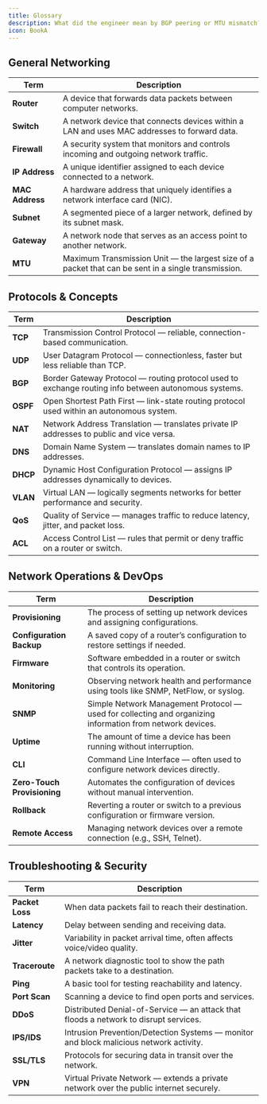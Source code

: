 ```yaml
---
title: Glossary
description: What did the engineer mean by BGP peering or MTU mismatch?
icon: BookA
---
```


## General Networking

| Term     | Description                                                                                  |
|--------------|----------------------------------------------------------------------------------------------|
| **Router**       | A device that forwards data packets between computer networks.                             |
| **Switch**       | A network device that connects devices within a LAN and uses MAC addresses to forward data. |
| **Firewall**     | A security system that monitors and controls incoming and outgoing network traffic.        |
| **IP Address**   | A unique identifier assigned to each device connected to a network.                        |
| **MAC Address**  | A hardware address that uniquely identifies a network interface card (NIC).                |
| **Subnet**       | A segmented piece of a larger network, defined by its subnet mask.                         |
| **Gateway**      | A network node that serves as an access point to another network.                          |
| **MTU**          | Maximum Transmission Unit — the largest size of a packet that can be sent in a single transmission. |

## Protocols & Concepts

| Term         | Description                                                                                  |
|----------------|----------------------------------------------------------------------------------------------|
| **TCP**          | Transmission Control Protocol — reliable, connection-based communication.                    |
| **UDP**          | User Datagram Protocol — connectionless, faster but less reliable than TCP.                  |
| **BGP**          | Border Gateway Protocol — routing protocol used to exchange routing info between autonomous systems. |
| **OSPF**         | Open Shortest Path First — link-state routing protocol used within an autonomous system.     |
| **NAT**          | Network Address Translation — translates private IP addresses to public and vice versa.     |
| **DNS**          | Domain Name System — translates domain names to IP addresses.                               |
| **DHCP**         | Dynamic Host Configuration Protocol — assigns IP addresses dynamically to devices.          |
| **VLAN**         | Virtual LAN — logically segments networks for better performance and security.              |
| **QoS**          | Quality of Service — manages traffic to reduce latency, jitter, and packet loss.            |
| **ACL**          | Access Control List — rules that permit or deny traffic on a router or switch.              |

## Network Operations & DevOps

| Term              | Description                                                                                  |
|-------------------|----------------------------------------------------------------------------------------------|
| **Provisioning**      | The process of setting up network devices and assigning configurations.                     |
| **Configuration Backup** | A saved copy of a router’s configuration to restore settings if needed.                |
| **Firmware**           | Software embedded in a router or switch that controls its operation.                     |
| **Monitoring**         | Observing network health and performance using tools like SNMP, NetFlow, or syslog.     |
| **SNMP**               | Simple Network Management Protocol — used for collecting and organizing information from network devices. |
| **Uptime**             | The amount of time a device has been running without interruption.                       |
| **CLI**                | Command Line Interface — often used to configure network devices directly.               |
| **Zero-Touch Provisioning** | Automates the configuration of devices without manual intervention.                 |
| **Rollback**           | Reverting a router or switch to a previous configuration or firmware version.            |
| **Remote Access**      | Managing network devices over a remote connection (e.g., SSH, Telnet).                   |

## Troubleshooting & Security

| Term          | Description                                                                                  |
|---------------|----------------------------------------------------------------------------------------------|
| **Packet Loss**    | When data packets fail to reach their destination.                                       |
| **Latency**        | Delay between sending and receiving data.                                                |
| **Jitter**         | Variability in packet arrival time, often affects voice/video quality.                   |
| **Traceroute**     | A network diagnostic tool to show the path packets take to a destination.                |
| **Ping**           | A basic tool for testing reachability and latency.                                       |
| **Port Scan**      | Scanning a device to find open ports and services.                                       |
| **DDoS**           | Distributed Denial-of-Service — an attack that floods a network to disrupt services.     |
| **IPS/IDS**        | Intrusion Prevention/Detection Systems — monitor and block malicious network activity.   |
| **SSL/TLS**        | Protocols for securing data in transit over the network.                                 |
| **VPN**            | Virtual Private Network — extends a private network over the public internet securely.   |
